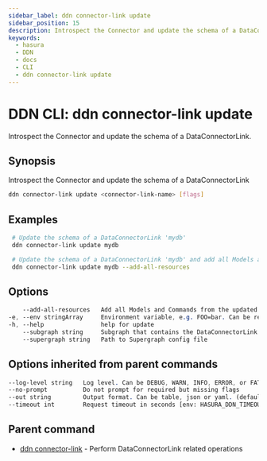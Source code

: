 ```yaml
---
sidebar_label: ddn connector-link update
sidebar_position: 15
description: Introspect the Connector and update the schema of a DataConnectorLink using the DDN CLI
keywords:
  - hasura
  - DDN
  - docs
  - CLI
  - ddn connector-link update
---
```


# DDN CLI: ddn connector-link update

Introspect the Connector and update the schema of a DataConnectorLink.

## Synopsis

Introspect the Connector and update the schema of a DataConnectorLink

```bash
ddn connector-link update <connector-link-name> [flags]
```

## Examples

```bash
 # Update the schema of a DataConnectorLink 'mydb'
 ddn connector-link update mydb

 # Update the schema of a DataConnectorLink 'mydb' and add all Models and Commands to the local metadata
 ddn connector-link update mydb --add-all-resources
```

## Options

```sass
    --add-all-resources   Add all Models and Commands from the updated DataConnectorLink to the local metadata
-e, --env stringArray     Environment variable, e.g. FOO=bar. Can be repeated to provide multiple env vars
-h, --help                help for update
    --subgraph string     Subgraph that contains the DataConnectorLink
    --supergraph string   Path to Supergraph config file
```

## Options inherited from parent commands

```sass
--log-level string   Log level. Can be DEBUG, WARN, INFO, ERROR, or FATAL. (default "INFO")
--no-prompt          Do not prompt for required but missing flags
--out string         Output format. Can be table, json or yaml. (default "table")
--timeout int        Request timeout in seconds [env: HASURA_DDN_TIMEOUT] (default 100)
```

## Parent command

- [ddn connector-link](/cli/commands/ddn_connector-link) - Perform DataConnectorLink related operations
